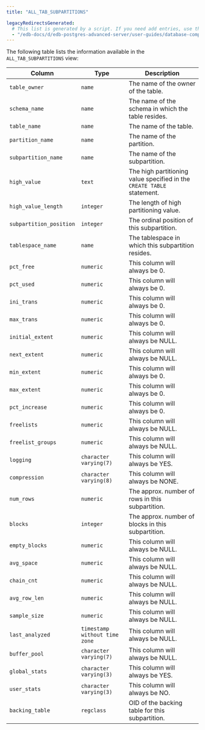 ```yaml
---
title: "ALL_TAB_SUBPARTITIONS"

legacyRedirectsGenerated:
  # This list is generated by a script. If you need add entries, use the `legacyRedirects` key.
  - "/edb-docs/d/edb-postgres-advanced-server/user-guides/database-compatibility-table-partitioning-guide/13/all_tab_subpartitions.html"
---
```


<div id="all_tab_subpartitions" class="registered_link"></div>

The following table lists the information available in the `ALL_TAB_SUBPARTITIONS` view:

| Column                  | Type                          | Description                                                            |
| ----------------------- | ----------------------------- | ---------------------------------------------------------------------- |
| `table_owner`           | `name`                        | The name of the owner of the table.                                    |
| `schema_name`           | `name`                        | The name of the schema in which the table resides.                     |
| `table_name`            | `name`                        | The name of the table.                                                 |
| `partition_name`        | `name`                        | The name of the partition.                                             |
| `subpartition_name`     | `name`                        | The name of the subpartition.                                          |
| `high_value`            | `text`                        | The high partitioning value specified in the `CREATE TABLE` statement. |
| `high_value_length`     | `integer`                     | The length of high partitioning value.                                 |
| `subpartition_position` | `integer`                     | The ordinal position of this subpartition.                             |
| `tablespace_name`       | `name`                        | The tablespace in which this subpartition resides.                     |
| `pct_free`              | `numeric`                     | This column will always be 0.                                          |
| `pct_used`              | `numeric`                     | This column will always be 0.                                          |
| `ini_trans`             | `numeric`                     | This column will always be 0.                                          |
| `max_trans`             | `numeric`                     | This column will always be 0.                                          |
| `initial_extent`        | `numeric`                     | This column will always be NULL.                                       |
| `next_extent`           | `numeric`                     | This column will always be NULL.                                       |
| `min_extent`            | `numeric`                     | This column will always be 0.                                          |
| `max_extent`            | `numeric`                     | This column will always be 0.                                          |
| `pct_increase`          | `numeric`                     | This column will always be 0.                                          |
| `freelists`             | `numeric`                     | This column will always be NULL.                                       |
| `freelist_groups`       | `numeric`                     | This column will always be NULL.                                       |
| `logging`               | `character varying(7)`        | This column will always be YES.                                        |
| `compression`           | `character varying(8)`        | This column will always be NONE.                                       |
| `num_rows`              | `numeric`                     | The approx. number of rows in this subpartition.                       |
| `blocks`                | `integer`                     | The approx. number of blocks in this subpartition.                     |
| `empty_blocks`          | `numeric`                     | This column will always be NULL.                                       |
| `avg_space`             | `numeric`                     | This column will always be NULL.                                       |
| `chain_cnt`             | `numeric`                     | This column will always be NULL.                                       |
| `avg_row_len`           | `numeric`                     | This column will always be NULL.                                       |
| `sample_size`           | `numeric`                     | This column will always be NULL.                                       |
| `last_analyzed`         | `timestamp without time zone` | This column will always be NULL.                                       |
| `buffer_pool`           | `character varying(7)`        | This column will always be NULL.                                       |
| `global_stats`          | `character varying(3)`        | This column will always be YES.                                        |
| `user_stats`            | `character varying(3)`        | This column will always be NO.                                         |
| `backing_table`         | `regclass`                    | OID of the backing table for this subpartition.                        |
